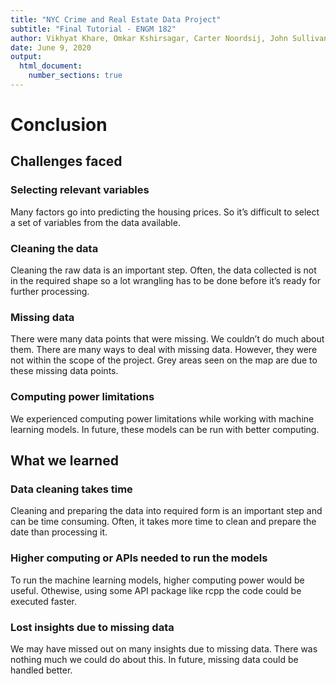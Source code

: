```yaml
---
title: "NYC Crime and Real Estate Data Project"
subtitle: "Final Tutorial - ENGM 182"
author: Vikhyat Khare, Omkar Kshirsagar, Carter Noordsij, John Sullivan
date: June 9, 2020
output:
  html_document:
    number_sections: true
---
```


# Conclusion

## Challenges faced

### Selecting relevant variables

Many factors go into predicting the housing prices. So it's difficult to select a set of variables from the data available.

### Cleaning the data

Cleaning the raw data is an important step. Often, the data collected is not in the required shape so a lot wrangling has to be done before it's ready for further processing.

### Missing data

There were many data points that were missing. We couldn't do much about them. There are many ways to deal with missing data. However, they were not within the scope of the project. Grey areas seen on the map are due to these missing data points.

### Computing power limitations
We experienced computing power limitations while working with machine learning models. In future, these models can be run with better computing.

## What we learned

### Data cleaning takes time

Cleaning and preparing the data into required form is an important step and can be time consuming. Often, it takes more time to clean and prepare the date than processing it.

### Higher computing or APIs needed to run the models

To run the machine learning models, higher computing power would be useful. Othewise, using some API package like rcpp the code could be executed faster.


### Lost insights due to missing data
We may have missed out on many insights due to missing data. There was nothing much we could do about this. In future,  missing data could be handled better.







